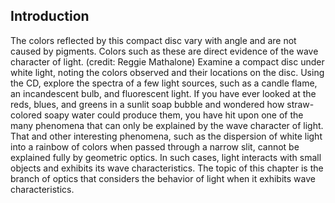## Introduction

<caption>The colors reflected by this compact disc vary with angle and are not caused by pigments. Colors such as these are direct evidence of the wave character of light. (credit: Reggie Mathalone)</caption>
Examine a compact disc under white light, noting the colors observed and their locations on the disc. Using the CD, explore the spectra of a few light sources, such as a candle flame, an incandescent bulb, and fluorescent light. If you have ever looked at the reds, blues, and greens in a sunlit soap bubble and wondered how straw-colored soapy water could produce them, you have hit upon one of the many phenomena that can only be explained by the wave character of light. That and other interesting phenomena, such as the dispersion of white light into a rainbow of colors when passed through a narrow slit, cannot be explained fully by geometric optics. In such cases, light interacts with small objects and exhibits its wave characteristics. The topic of this chapter is the branch of optics that considers the behavior of light when it exhibits wave characteristics.

